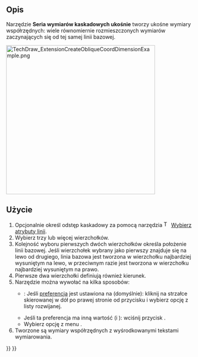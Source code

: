 <languages/>

{{Docnav/pl
|[[TechDraw_ExtensionCreateVertCoordDimension/pl|Seria wymiarów kaskadowych pionowo]]
|[[TechDraw_ExtensionCreateHorizChamferDimension/pl|Utwórz poziomy wymiar sfazowania]]
|[[TechDraw_Workbench/pl|środowisko pracy Rysunek Techniczny]]
|IconL=TechDraw_ExtensionCreateVertCoordDimension.svg
|IconR=TechDraw_ExtensionCreateHorizChamferDimension.svg
|IconC=Workbench_TechDraw.svg
}}

{{GuiCommand/pl
|Name=TechDraw ExtensionCreateObliqueCoordDimension
|Name/pl=Rysunek Techniczny: Rozszerzenie Seria wymiarów kaskadowych ukośnie
|MenuLocation=Rysunek Techniczny → Rozszerzenia: Wymiary → Seria wymiarów ukośnie
|Workbenches=[[TechDraw_Workbench/pl|Rysunek Techniczny]]
|Shortcut=
|Version=0.20
|SeeAlso=[[TechDraw_ExtensionCreateHorizCoordDimension/pl|Seria wymiarów kaskadowych poziomo]], [[TechDraw_ExtensionCreateVertCoordDimension/pl|Seria wymiarów kaskadowych pionowo]]
}}

<span id="Description"></span>
==Opis==

Narzędzie '''Seria wymiarów kaskadowych ukośnie''' tworzy ukośne wymiary współrzędnych: wiele równomiernie rozmieszczonych wymiarów zaczynających się od tej samej linii bazowej.

[[Image:TechDraw_ExtensionCreateObliqueCoordDimensionExample.png|400px]]
{{Caption|Po prawej utworzony ciąg wymiarów}}

<span id="Usage"></span>
==Użycie==

# Opcjonalnie określ odstęp kaskadowy za pomocą narzędzia [[Image:TechDraw_ExtensionSelectLineAttributes.svg|16px]] [[TechDraw_ExtensionSelectLineAttributes/pl|Wybierz atrybuty linii]].
# Wybierz trzy lub więcej wierzchołków.
# Kolejność wyboru pierwszych dwóch wierzchołków określa położenie linii bazowej. Jeśli wierzchołek wybrany jako pierwszy znajduje się na lewo od drugiego, linia bazowa jest tworzona w wierzchołku najbardziej wysuniętym na lewo, w przeciwnym razie jest tworzona w wierzchołku najbardziej wysuniętym na prawo.
# Pierwsze dwa wierzchołki definiują również kierunek.
# Narzędzie można wywołać na kilka sposobów:
#* {{Version/pl|1.0}}: Jeśli [[TechDraw_Preferences/pl#Wymiary|preferencja]] {{MenuCommand|Narzędzie wymiarowania}} jest ustawiona na {{Value|Narzędzie pojedyncze}} (domyślnie): kliknij na strzałce skierowanej w dół po prawej stronie od przycisku {{Button|[[Image:TechDraw_Dimension.svg||x16px]][[Image:Toolbar_flyout_arrow.svg|x16px]]}} i wybierz opcję {{MenuCommand|[[Image:TechDraw_ExtensionCreateObliqueCoordDimension.svg|16px]] Seria wymiarów kaskadowych ukośnie}} z listy rozwijanej.
#* Jeśli ta preferencja ma inną wartość (i {{VersionMinus/pl|0.21}}): wciśnij przycisk {{Button|[[Image:TechDraw_ExtensionCreateObliqueCoordDimension.svg|16px]] [[TechDraw_ExtensionCreateObliqueCoordDimension/pl|Seria wymiarów kaskadowych ukośnie]]}}.
#* Wybierz opcję z menu {{MenuCommand|Rysunek Techniczny → Rozszerzenia: Wymiary → [[Image:TechDraw_ExtensionCreateObliqueCoordDimension.svg|16px]] Seria wymiarów kaskadowych ukośnie}}.
# Tworzone są wymiary współrzędnych z wyśrodkowanymi tekstami wymiarowania.


{{Docnav/pl
|[[TechDraw_ExtensionCreateVertCoordDimension/pl|Seria wymiarów kaskadowych pionowo]]
|[[TechDraw_ExtensionCreateHorizChamferDimension/pl|Utwórz poziomy wymiar sfazowania]]
|[[TechDraw_Workbench/pl|środowisko pracy Rysunek Techniczny]]
|IconL=TechDraw_ExtensionCreateVertCoordDimension.svg
|IconR=TechDraw_ExtensionCreateHorizChamferDimension.svg
|IconC=Workbench_TechDraw.svg
}}

{{TechDraw_Tools_navi{{#translation:}}}}
{{Userdocnavi{{#translation:}}}}